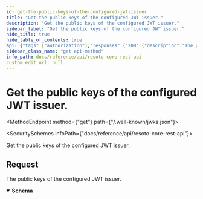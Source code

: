 ```yaml
---
id: get-the-public-keys-of-the-configured-jwt-issuer
title: "Get the public keys of the configured JWT issuer."
description: "Get the public keys of the configured JWT issuer."
sidebar_label: "Get the public keys of the configured JWT issuer."
hide_title: true
hide_table_of_contents: true
api: {"tags":["authorization"],"responses":{"200":{"description":"The public keys of the configured JWT issuer.","content":{"application/json":{"example":"{\n  \"keys\": [\n    {\n      \"alg\": \"sha256WithRSAEncryption\",\n      \"e\": \"AQAB\",\n      \"kid\": \"fDKvq05HG0...\",\n      \"kty\": \"RSA\",\n      \"n\": \"u7cp95GkUOj...\",\n      \"use\": \"sig\",\n      \"x5c\": [ \"MIIDoTCCAomgAw...\" ],\n      \"x5t\": \"DMpDIyR...\",\n      \"x5t#S256\": \"fDKvq05HG0Oz....\"\n    }\n  ]\n}\n"}}}},"description":"Get the public keys of the configured JWT issuer.","method":"get","path":"/.well-known/jwks.json","servers":[{"url":"https://{host}:{port}","variables":{"host":{"default":"localhost"},"port":{"default":"8900"}}}],"info":{"title":"Resoto Core REST API","version":"V1"},"postman":{"name":"Get the public keys of the configured JWT issuer.","description":{"type":"text/plain"},"url":{"path":[".well-known","jwks.json"],"host":["{{baseUrl}}"],"query":[],"variable":[]},"header":[{"key":"Accept","value":"application/json"}],"method":"GET"}}
sidebar_class_name: "get api-method"
info_path: docs/reference/api/resoto-core-rest-api
custom_edit_url: null
---
```



<h1 className={"openapi__heading"}>Get the public keys of the configured JWT issuer.</h1>

<MethodEndpoint method={"get"} path={"/.well-known/jwks.json"}></MethodEndpoint>

<SecuritySchemes infoPath={"docs/reference/api/resoto-core-rest-api"}></SecuritySchemes>

Get the public keys of the configured JWT issuer.

## Request

<div><div><ApiTabs><TabItem label={"200"} value={"200"}><div>

The public keys of the configured JWT issuer.

</div><div><MimeTabs className={"openapi-tabs__mime"} schemaType={"response"}><TabItem label={"application/json"} value={"application/json"}><SchemaTabs className={"openapi-tabs__schema"}><TabItem label={"Schema"} value={"Schema"}><details style={{}} className={"openapi-markdown__details response"} data-collapsed={false} open={true}><summary style={{}} className={"openapi-markdown__details-summary-response"}><strong>Schema</strong></summary><div style={{"textAlign":"left","marginLeft":"1rem"}}></div><ul style={{"marginLeft":"1rem"}}><SchemaItem collapsible={false} name={"any"} required={false} schemaName={undefined} qualifierMessage={undefined} schema={{"example":"{\n  \"keys\": [\n    {\n      \"alg\": \"sha256WithRSAEncryption\",\n      \"e\": \"AQAB\",\n      \"kid\": \"fDKvq05HG0...\",\n      \"kty\": \"RSA\",\n      \"n\": \"u7cp95GkUOj...\",\n      \"use\": \"sig\",\n      \"x5c\": [ \"MIIDoTCCAomgAw...\" ],\n      \"x5t\": \"DMpDIyR...\",\n      \"x5t#S256\": \"fDKvq05HG0Oz....\"\n    }\n  ]\n}\n"}}></SchemaItem></ul></details></TabItem><TabItem label={"Example"} value={"Example"}><ResponseSamples responseExample={"{\n  \"keys\": [\n    {\n      \"alg\": \"sha256WithRSAEncryption\",\n      \"e\": \"AQAB\",\n      \"kid\": \"fDKvq05HG0...\",\n      \"kty\": \"RSA\",\n      \"n\": \"u7cp95GkUOj...\",\n      \"use\": \"sig\",\n      \"x5c\": [ \"MIIDoTCCAomgAw...\" ],\n      \"x5t\": \"DMpDIyR...\",\n      \"x5t#S256\": \"fDKvq05HG0Oz....\"\n    }\n  ]\n}\n"} language={"json"}></ResponseSamples></TabItem></SchemaTabs></TabItem></MimeTabs></div></TabItem></ApiTabs></div></div>
